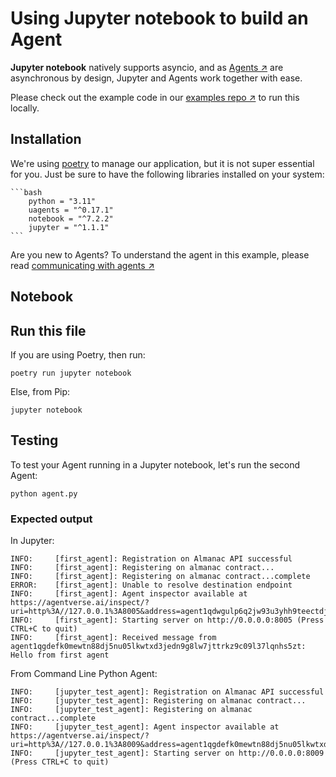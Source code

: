 
# Using Jupyter notebook to build an Agent

**Jupyter notebook** natively supports asyncio, and as [Agents ↗️](/guides/agents/getting-started/whats-an-agent) are asynchronous by design, Jupyter and Agents work together with ease.

Please check out the example code in our [examples repo ↗️](https://github.com/fetchai/uAgent-Examples/tree/main/5-helpers/jupyter-notebook) to run this locally.

## Installation

We're using [poetry](https://python-poetry.org/) to manage our application, but it is not super essential for you. Just be sure to have the following libraries installed on your system:

    ```bash
        python = "3.11"
        uagents = "^0.17.1"
        notebook = "^7.2.2"
        jupyter = "^1.1.1"
    ```

Are you new to Agents? To understand the agent in this example, please read [communicating with agents ↗️](/guides/agents/intermediate/communicating-with-other-agents)

## Notebook

<GithubCodeSegment digest="">
    <CodeSegment
        path="https://github.com/fetchai/uAgent-Examples/blob/main/6-helpers/jupyter-notebook/agent_in_notebook.ipynb"
        lineStart={1}
        lineEnd={223}
        hosted={true}
    />
</GithubCodeSegment>


## Run this file

If you are using Poetry, then run:

```
poetry run jupyter notebook
```

Else, from Pip:

```
jupyter notebook
```

## Testing

To test your Agent running in a Jupyter notebook, let's run the second Agent:

```
python agent.py
```

### Expected output

In Jupyter:

```
INFO:     [first_agent]: Registration on Almanac API successful
INFO:     [first_agent]: Registering on almanac contract... 
INFO:     [first_agent]: Registering on almanac contract...complete
ERROR:    [first_agent]: Unable to resolve destination endpoint
INFO:     [first_agent]: Agent inspector available at https://agentverse.ai/inspect/?uri=http%3A//127.0.0.1%3A8005&address=agent1qdwgulp6q2jw93u3yhh9teectdjaxvrmmwl900cs33vz4skkawstg3q74n4
INFO:     [first_agent]: Starting server on http://0.0.0.0:8005 (Press CTRL+C to quit)
INFO:     [first_agent]: Received message from agent1qgdefk0mewtn88dj5nu05lkwtxd3jedn9g8lw7jttrkz9c09l37lqnhs5zt: Hello from first agent
```

From Command Line Python Agent:

```
INFO:     [jupyter_test_agent]: Registration on Almanac API successful
INFO:     [jupyter_test_agent]: Registering on almanac contract... 
INFO:     [jupyter_test_agent]: Registering on almanac contract...complete
INFO:     [jupyter_test_agent]: Agent inspector available at https://agentverse.ai/inspect/?uri=http%3A//127.0.0.1%3A8009&address=agent1qgdefk0mewtn88dj5nu05lkwtxd3jedn9g8lw7jttrkz9c09l37lqnhs5zt
INFO:     [jupyter_test_agent]: Starting server on http://0.0.0.0:8009 (Press CTRL+C to quit)
```

